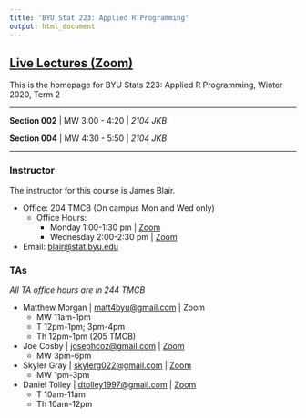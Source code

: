 ```yaml
---
title: 'BYU Stat 223: Applied R Programming'
output: html_document
---
```


## [**Live Lectures (Zoom)**](https://byu.zoom.us/j/446827791){target="_blank"}

This is the homepage for BYU Stats 223: Applied R Programming, Winter 2020, Term 2

---

**Section 002** | MW 3:00 - 4:20 | *2104 JKB*


**Section 004** | MW 4:30 - 5:50 | *2104 JKB*

---


### Instructor
The instructor for this course is James Blair.

* Office: 204 TMCB (On campus Mon and Wed only)
  * Office Hours:
    * Monday 1:00-1:30 pm | [Zoom](https://byu.zoom.us/j/203590542){target="_blank"}
    * Wednesday 2:00-2:30 pm | [Zoom](https://byu.zoom.us/j/448191261){target="_blank"}
* Email: [blair@stat.byu.edu](mailto:blair@stat.byu.edu)

### TAs
*All TA office hours are in 244 TMCB*

* Matthew Morgan | [matt4byu@gmail.com](mailto:matt4byu@gmail.com) | Zoom
  * MW 11am-1pm
  * T 12pm-1pm; 3pm-4pm
  * Th 12pm-1pm (205 TMCB)
* Joe Cosby | [josephcoz@gmail.com](mailto:josephcoz@gmail.com) | [Zoom](https://byu.zoom.us/j/5383793635){target="_blank"}
  * MW 3pm-6pm
* Skyler Gray | [skylerg022@gmail.com](mailto:skylerg022@gmail.com) | [Zoom](https://byu.zoom.us/j/2222422424){target="_blank"}
  * MW 1pm-3pm
* Daniel Tolley | [dtolley1997@gmail.com](mailto:dtolley1997@gmail.com) | [Zoom](https://byu.zoom.us/j/2324016585){target="_blank"}
  * T 10am-11am
  * Th 10am-12pm
